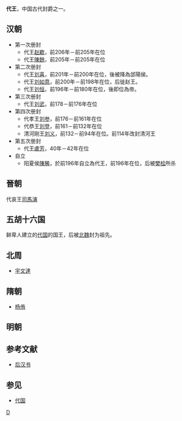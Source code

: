 '''代王'''，中国古代封爵之一。

==汉朝==
*第一次册封 
**代王[[赵歇|赵歇]]，前206年－前205年在位
**代王[[陳餘|陳餘]]，前205年－前205年在位
*第二次册封
**代王[[刘喜_(代王)|刘喜]]，前201年－前200年在位，後被降為郃陽侯。
**代王[[刘如意|刘如意]]，前200年－前198年在位，后徙赵王。
**代王[[刘恒|刘恒]]，前196年－前180年在位，後即位為帝。
*第三次册封
**代王[[刘武_(梁王)|刘武]]，前178－前176年在位 
*第四次册封
**代孝王[[刘参|刘参]]，前176－前161年在位 
**代恭王[[刘登_(代王)|刘登]]，前161－前132年在位
**清河刚王[[刘义_(代王)|刘义]]，前132－前94年在位。前114年改封清河王
*第五次册封
**代王[[盧芳_(東漢)|盧芳]]，40年－42年在位
*自立
**阳夏侯[[陳豨|陳豨]]，於前196年自立為代王，前196年在位，后被[[樊桧|樊桧]]所杀

==晉朝==
代哀王[[司馬演|司馬演]]

==五胡十六国==
鲜卑人建立的[[代_(十六国)|代国]]的国王，后被[[北魏|北魏]]封为祖先。

==北周==
*[[宇文達|宇文達]]

==隋朝==
*[[杨侑|杨侑]]

==明朝==
{{main|明朝藩王列表 (代王系)}}
{{明朝諸王列表/代國}}

== 参考文献 ==
* [[后汉书|后汉书]]

==参见==
*[[代郡|代国]]

{{Disambig|D|Cat=二字中国王爵消歧义}}
[[Category:汉朝诸侯王封号|D]]